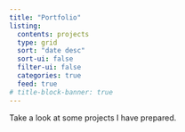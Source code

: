 ```yaml
---
title: "Portfolio"
listing:
  contents: projects
  type: grid
  sort: "date desc"
  sort-ui: false
  filter-ui: false
  categories: true
  feed: true
# title-block-banner: true
---
```


Take a look at some projects I have prepared.

